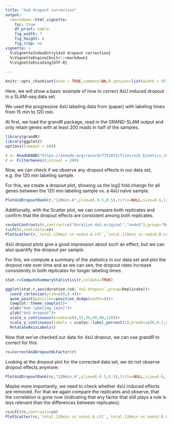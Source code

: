 ```yaml
---
title: "4sU dropout correction"
output: 
  rmarkdown::html_vignette:
    toc: true
    df_print: kable
    fig_width: 7
    fig_height: 6
    fig_crop: no  
vignette: >
  %\VignetteIndexEntry{4sU dropout correction}
  %\VignetteEngine{knitr::rmarkdown}
  %\VignetteEncoding{UTF-8}
  
---
```

```r
knitr::opts_chunk$set(echo = TRUE,comment=NA,R.options=list(width = 95), warning=FALSE, message=FALSE)
```

Here, we will show a basic example of how to correct 4sU induced dropout in a SLAM-seq data set.

We used the progressive 4sU labeling data from (paper) with labeling times from 15 min to 120 min.

At first, we load the grandR package, read in the GRAND-SLAM output and only retain genes with at least 200 reads in half of the samples.

```r
library(grandR)
library(ggplot2)
options(timeout = 600)

r <- ReadGRAND("https://zenodo.org/record/7753473/files/nih_kinetics_rescued.tsv.gz",design=c(Design$dur.4sU,Design$Replicate))
r <- FilterGenes(r,minval = 200)
```


Now, we can check if we observe any dropout effects in our data set, e.g. the 120 min labeling sample.

For this, we create a dropout plot, showing us the log2 fold change for all genes between the 120 min labeling sample vs. a 4sU naïve  sample.

```r
Plot4sUDropoutRank(r,"120min.A",ylim=c(-0.5,0.5),title=NULL,size=0.6,label.corr = FALSE,invert.ranks=TRUE)
```

Additionally, with the Scatter plot, we can compare both replicates and confirm that the dropout effects are consistent among both replicates.

```r
co=GetContrasts(r,contrast=c("duration.4sU.original","no4sU"),group="Replicate",no4sU=TRUE)
r=LFC(r,contrasts=co)
PlotScatter(r,`total.120min vs no4sU.A.LFC`,`total.120min vs no4sU.B.LFC`,lim=c(-1,1),correlation=FormatCorrelation(method="spearman"),xlab=bquote(log[2]~"FC 2h vs 0h (Rep. A)"),ylab=bquote(log[2]~"FC 2h vs 0h (Rep. B)"))
```

4sU dropout plots give a good impression about such an effect, but we can also quantify the dropout per sample.

For this, we compute a summary of the statistics in our data set and plot the dropout rate over time and as we can see, the dropout rates increase consistently in both replicates for longer labeling times.

```r
stat.r=ComputeSummaryStatistics(r,coldata=TRUE)

ggplot(stat.r,aes(duration.4sU,`4sU dropout`,group=Replicate))+
  coord_cartesian(ylim=c(0,0.4))+
  geom_point(position=position_dodge(width=8))+
  cowplot::theme_cowplot()+
  xlab("4sU labeling [min]")+
  ylab("4sU dropout")+
  scale_x_continuous(breaks=c(0,15,30,60,90,120))+
  scale_y_continuous(labels = scales::label_percent(1),breaks=c(0,0.2,0.4))+
  RotatateAxisLabels()
```


Now that we've checked our data for 4sU dropout, we can use grandR to correct for this:

```r
rc=Correct4sUDropoutHLFactor(r)
```

Looking at the dropout plot for the corrected data set, we do not observe dropout effects anymore:

```r
Plot4sUDropoutRank(rc,"120min.A",ylim=c(-0.5,0.5),title=NULL,size=0.6,label.corr = FALSE,invert.ranks=TRUE)
```

Maybe more importantly, we need to check whether 4sU induced effects are removed. For that we again compare the replicates and observe, that the correlation is gone now (indicating that any factor that still plays a role is less relevant than the differences between replicates):

```r
rc=LFC(rc,contrasts=co)
PlotScatter(rc,`total.120min vs no4sU.A.LFC`,`total.120min vs no4sU.B.LFC`,lim=c(-1,1),correlation=FormatCorrelation(method="spearman"),xlab=bquote(log[2]~"FC 2h vs 0h (Rep. A)"),ylab=bquote(log[2]~"FC 2h vs 0h (Rep. B)"))+scale_x_continuous(breaks=c(-1,0,1))+scale_y_continuous(breaks=c(-1,0,1))

```
